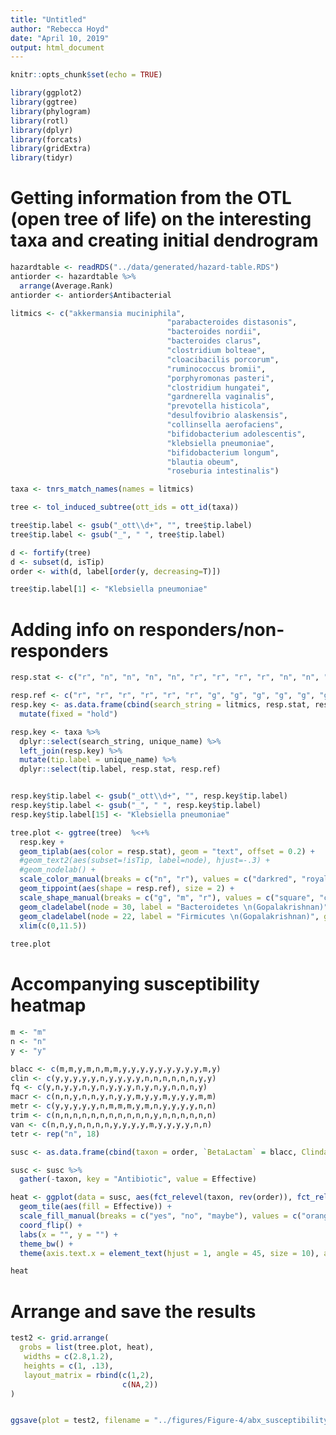 ```yaml
---
title: "Untitled"
author: "Rebecca Hoyd"
date: "April 10, 2019"
output: html_document
---
```


```r
knitr::opts_chunk$set(echo = TRUE)

library(ggplot2)
library(ggtree)
library(phylogram)
library(rotl)
library(dplyr)
library(forcats)
library(gridExtra)
library(tidyr)
```

# Getting information from the OTL (open tree of life) on the interesting taxa and creating initial dendrogram

```r
hazardtable <- readRDS("../data/generated/hazard-table.RDS")
antiorder <- hazardtable %>%
  arrange(Average.Rank) 
antiorder <- antiorder$Antibacterial

litmics <- c("akkermansia muciniphila",
                                   "parabacteroides distasonis",
                                   "bacteroides nordii",
                                   "bacteroides clarus",
                                   "clostridium bolteae",
                                   "cloacibacilis porcorum",
                                   "ruminococcus bromii",
                                   "porphyromonas pasteri",
                                   "clostridium hungatei",
                                   "gardnerella vaginalis",
                                   "prevotella histicola",
                                   "desulfovibrio alaskensis",
                                   "collinsella aerofaciens",
                                   "bifidobacterium adolescentis",
                                   "klebsiella pneumoniae",
                                   "bifidobacterium longum",
                                   "blautia obeum",
                                   "roseburia intestinalis")

taxa <- tnrs_match_names(names = litmics)

tree <- tol_induced_subtree(ott_ids = ott_id(taxa))

tree$tip.label <- gsub("_ott\\d+", "", tree$tip.label)
tree$tip.label <- gsub("_", " ", tree$tip.label)

d <- fortify(tree)
d <- subset(d, isTip)
order <- with(d, label[order(y, decreasing=T)])

tree$tip.label[1] <- "Klebsiella pneumoniae"
```


# Adding info on responders/non-responders

```r
resp.stat <- c("r", "n", "n", "n", "n", "r", "r", "r", "r", "n", "n", "n", "r", "r", "r", "r", "n", "n")

resp.ref <- c("r", "r", "r", "r", "r", "r", "g", "g", "g", "g", "g", "g", "m", "m", "m", "m", "m", "m")
resp.key <- as.data.frame(cbind(search_string = litmics, resp.stat, resp.ref)) %>%
  mutate(fixed = "hold") 

resp.key <- taxa %>%
  dplyr::select(search_string, unique_name) %>%
  left_join(resp.key) %>%
  mutate(tip.label = unique_name) %>%
  dplyr::select(tip.label, resp.stat, resp.ref)


resp.key$tip.label <- gsub("_ott\\d+", "", resp.key$tip.label)
resp.key$tip.label <- gsub("_", " ", resp.key$tip.label)
resp.key$tip.label[15] <- "Klebsiella pneumoniae"
```

```r
tree.plot <- ggtree(tree)  %<+%
  resp.key + 
  geom_tiplab(aes(color = resp.stat), geom = "text", offset = 0.2) +
  #geom_text2(aes(subset=!isTip, label=node), hjust=-.3) +
  #geom_nodelab() +
  scale_color_manual(breaks = c("n", "r"), values = c("darkred", "royalblue")) +
  geom_tippoint(aes(shape = resp.ref), size = 2) +
  scale_shape_manual(breaks = c("g", "m", "r"), values = c("square", "circle", "triangle")) +
  geom_cladelabel(node = 30, label = "Bacteroidetes \n(Gopalakrishnan)", geom = "text", color = "darkred", offset = -2.3, offset.text = -2.7, align = TRUE) +
  geom_cladelabel(node = 22, label = "Firmicutes \n(Gopalakrishnan)", geom = "text", color = "royalblue", offset = -4.3, offset.text = -2.6, align = TRUE) +
  xlim(c(0,11.5)) 
  
tree.plot
```


# Accompanying susceptibility heatmap
```r
m <- "m"
n <- "n"
y <- "y"

blacc <- c(m,m,y,m,n,m,m,y,y,y,y,y,y,y,y,y,m,y)
clin <- c(y,y,y,y,y,n,y,y,y,y,n,n,n,n,n,n,y,y)
fq <- c(y,n,y,y,n,y,n,y,y,y,n,y,n,y,n,n,n,y)
macr <- c(n,n,y,n,n,y,n,y,y,m,y,y,m,y,y,y,m,m)
metr <- c(y,y,y,y,y,n,m,m,m,y,m,n,y,y,y,y,n,n)
trim <- c(n,n,n,n,n,n,n,n,n,n,n,y,n,n,n,n,n,n)
van <- c(n,n,y,n,n,n,n,y,y,y,y,m,y,y,y,y,n,n)
tetr <- rep("n", 18)

susc <- as.data.frame(cbind(taxon = order, `BetaLactam` = blacc, Clindamycin = clin, Fluoroquinolone = fq, Macrolide = macr, Metronidazole = macr, Trimethoprim = trim, Vancomycin = van, Tetracycline = tetr))

susc <- susc %>%
  gather(-taxon, key = "Antibiotic", value = Effective)
```

```r
heat <- ggplot(data = susc, aes(fct_relevel(taxon, rev(order)), fct_relevel(Antibiotic, antiorder))) + 
  geom_tile(aes(fill = Effective)) +
  scale_fill_manual(breaks = c("yes", "no", "maybe"), values = c("orange", "darkred", "royalblue")) +
  coord_flip() +
  labs(x = "", y = "") +
  theme_bw() +
  theme(axis.text.x = element_text(hjust = 1, angle = 45, size = 10), axis.text.y = element_blank(), axis.ticks.y = element_blank())

heat
```

# Arrange and save the results

```r

test2 <- grid.arrange(
  grobs = list(tree.plot, heat),
   widths = c(2.8,1.2),
   heights = c(1, .13),
   layout_matrix = rbind(c(1,2),
                         c(NA,2))
) 


ggsave(plot = test2, filename = "../figures/Figure-4/abx_susceptibility_dendrogram.png", device = "png", height = 8, width = 9)

```


